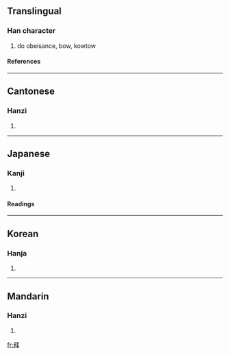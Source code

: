 {{see|拝}}

==Translingual==
===Han character===
{{Han char|rn=64|rad=手|as=05|sn=9|four=2155<sub>0</sub>|canj=竹手一手十 (HQMQJ)}}
# do obeisance, bow, kowtow
====References====
{{Han ref|kx=0427.020|dkj=11969|dj=0775.060|hdz=31846.070|uh=62DC|ud=25308|bh=ABF4|bd=44020}}
----
==Cantonese==
===Hanzi===
{{yue-hanzi|jyut=|y=baai3}}
# {{defn|Cantonese}}
----
==Japanese==
===Kanji===
{{ja-kanji|grade=|rs=手05}}
# {{defn|Japanese}} 
====Readings====
{{ja-readings|on=[[はい]] (hai)|kun=[[おがむ]] (ogamu)}}
----
==Korean==
===Hanja===
{{ko-hanja|hangeul=배|eumhun=|rv=bae|mr=pae|y=pya}}
# {{defn|Korean}}
----
==Mandarin==
===Hanzi===
{{cmn-hanzi|pin=[[bài]] (bai4), [[yōng]] (yong1)|wg=pai<sup>4</sup>, yung<sup>1</sup>}}
# {{defn|Mandarin}}

[[fr:拜]]